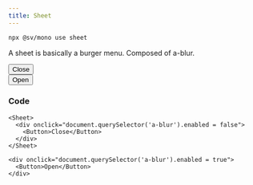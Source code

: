 ```yaml
---
title: Sheet
---
```



```bash
npx @sv/mono use sheet
```

A sheet is basically a burger menu. Composed of a-blur.


<div class="not-content min-h-[300px] flex items-center justify-center">
  <Sheet client:load>
    <div onclick="document.querySelector('a-blur').enabled = false">
      <Button>Close</Button>
    </div>
  </Sheet>

  <div onclick="document.querySelector('a-blur').enabled = true">
    <Button>Open</Button>
  </div>
</div>

### Code
```tsx
<Sheet>
  <div onclick="document.querySelector('a-blur').enabled = false">
    <Button>Close</Button>
  </div>
</Sheet>

<div onclick="document.querySelector('a-blur').enabled = true">
  <Button>Open</Button>
</div>
```
